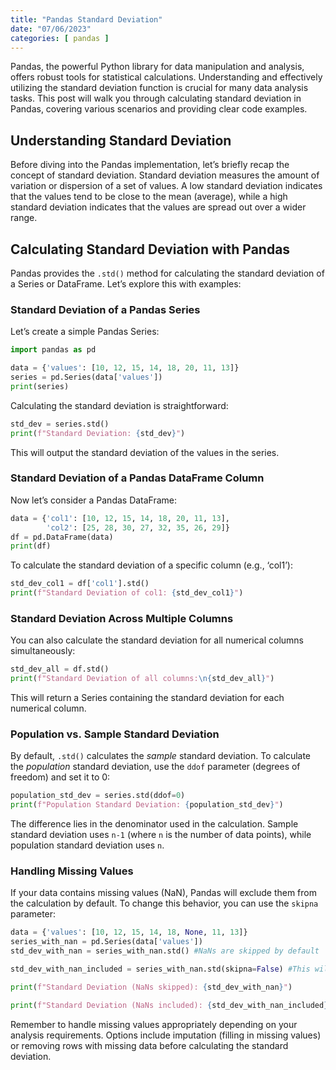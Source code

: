 ```yaml
---
title: "Pandas Standard Deviation"
date: "07/06/2023"
categories: [ pandas ]
---
```



Pandas, the powerful Python library for data manipulation and analysis, offers robust tools for statistical calculations.  Understanding and effectively utilizing the standard deviation function is crucial for many data analysis tasks.  This post will walk you through calculating standard deviation in Pandas, covering various scenarios and providing clear code examples.


## Understanding Standard Deviation

Before diving into the Pandas implementation, let's briefly recap the concept of standard deviation.  Standard deviation measures the amount of variation or dispersion of a set of values. A low standard deviation indicates that the values tend to be close to the mean (average), while a high standard deviation indicates that the values are spread out over a wider range.


## Calculating Standard Deviation with Pandas

Pandas provides the `.std()` method for calculating the standard deviation of a Series or DataFrame.  Let's explore this with examples:

### Standard Deviation of a Pandas Series

Let's create a simple Pandas Series:

```python
import pandas as pd

data = {'values': [10, 12, 15, 14, 18, 20, 11, 13]}
series = pd.Series(data['values'])
print(series)
```

Calculating the standard deviation is straightforward:

```python
std_dev = series.std()
print(f"Standard Deviation: {std_dev}")
```

This will output the standard deviation of the values in the series.


### Standard Deviation of a Pandas DataFrame Column

Now let's consider a Pandas DataFrame:

```python
data = {'col1': [10, 12, 15, 14, 18, 20, 11, 13],
        'col2': [25, 28, 30, 27, 32, 35, 26, 29]}
df = pd.DataFrame(data)
print(df)
```

To calculate the standard deviation of a specific column (e.g., 'col1'):

```python
std_dev_col1 = df['col1'].std()
print(f"Standard Deviation of col1: {std_dev_col1}")
```


### Standard Deviation Across Multiple Columns

You can also calculate the standard deviation for all numerical columns simultaneously:

```python
std_dev_all = df.std()
print(f"Standard Deviation of all columns:\n{std_dev_all}")
```

This will return a Series containing the standard deviation for each numerical column.


###  Population vs. Sample Standard Deviation

By default, `.std()` calculates the *sample* standard deviation.  To calculate the *population* standard deviation, use the `ddof` parameter (degrees of freedom) and set it to 0:

```python
population_std_dev = series.std(ddof=0)
print(f"Population Standard Deviation: {population_std_dev}")
```

The difference lies in the denominator used in the calculation.  Sample standard deviation uses `n-1` (where `n` is the number of data points), while population standard deviation uses `n`.


### Handling Missing Values

If your data contains missing values (NaN), Pandas will exclude them from the calculation by default.  To change this behavior, you can use the `skipna` parameter:


```python
data = {'values': [10, 12, 15, 14, 18, None, 11, 13]}
series_with_nan = pd.Series(data['values'])
std_dev_with_nan = series_with_nan.std() #NaNs are skipped by default

std_dev_with_nan_included = series_with_nan.std(skipna=False) #This will result in NaN if any NaNs present.

print(f"Standard Deviation (NaNs skipped): {std_dev_with_nan}")

print(f"Standard Deviation (NaNs included): {std_dev_with_nan_included}")
```

Remember to handle missing values appropriately depending on your analysis requirements.  Options include imputation (filling in missing values) or removing rows with missing data before calculating the standard deviation.


